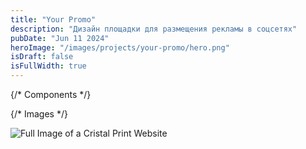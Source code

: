 ```yaml
---
title: "Your Promo"
description: "Дизайн площадки для размещения рекламы в соцсетях"
pubDate: "Jun 11 2024"
heroImage: "/images/projects/your-promo/hero.png"
isDraft: false
isFullWidth: true
---
```


{/* Components */}

{/* Images */}

<HeroImage client:load>
  <Image
    src={fullPageImage}
    alt="Full Image of a Cristal Print Website"
    format="webp"
    quality="mid"
    decoding="async"
  />
</HeroImage>
